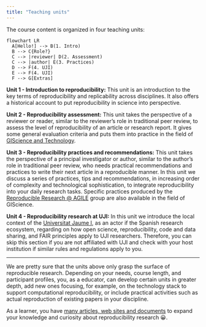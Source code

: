 ```yaml
---
title: "Teaching units"
---
```


The course content is organized in four teaching units:

```mermaid
flowchart LR
  A[Hello!] --> B(1. Intro)
  B --> C{Role?}
  C --> |reviewer| D(2. Assessment)
  C --> |author| E(3. Practices)
  D --> F(4. UJI)
  E --> F(4. UJI)
  F --> G[Extras]
```


**Unit 1 - Introduction to reproducibility:** This unit is an introduction to the key terms of reproducibility and replicability across disciplines. It also offers a historical account to put reproducibility in science into perspective.

**Unit 2 - Reproducibility assessment:** This unit takes the perspective of a reviewer or reader, similar to the reviewer's role in traditional peer review, to assess the level of reproducibility of an article or research report. It gives some general evaluation criteria and puts them into practice in the field of [GIScience and Technology](https://bok.eo4geo.eu/CF1-1b).

**Unit 3 - Reproducibility practices and recommendations:** This unit takes the perspective of a principal investigator or author, similar to the author's role in traditional peer review, who needs practical recommendations and practices to write their next article in a reproducible manner. In this unit we discuss a series of practices, tips and recommendations, in increasing order of complexity and technological sophistication, to integrate reproducibility into your daily research tasks. Specific practices produced by the [Reproducible Research @ AGILE](https://reproducible-agile.github.io/) group are also available in the field of GIScience.

**Unit 4 - Reproducibility research at UJI:** 
In this unit we introduce the local context of the [Universitat Jaume I](https://www.uji.es/), as an actor if the Spanish research ecosystem, regarding on how open science, reproducibility, code and data sharing, and FAIR principles apply to UJI researchers. Therefore, you can skip this section if you are not affiliated with UJI and check with your host institution if similar rules and regulations apply to you.


---

We are pretty sure that the units above only grasp the surface of reproducible research. Depending on your needs, course length, and participant profiles, you, as a educator, can develop certain units in greater depth, add new ones focusing, for example, on the technology stack to support computational reproducibility, or include practical activities such as actual reproduction of existing papers in your discipline. 

As a learner, you have [many articles, web sites and documents](../extras.qmd) to expand your knowledge and curiosity about reproducibility research 😀.
